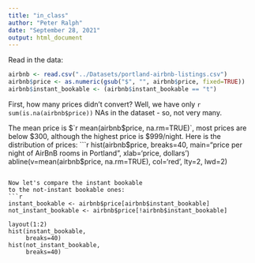 ```yaml
---
title: "in_class"
author: "Peter Ralph"
date: "September 28, 2021"
output: html_document
---
```


Read in the data:
```r
airbnb <- read.csv("../Datasets/portland-airbnb-listings.csv")
airbnb$price <- as.numeric(gsub("$", "", airbnb$price, fixed=TRUE))
airbnb$instant_bookable <- (airbnb$instant_bookable == "t")
```

First, how many prices didn't convert?
Well, we have only `r sum(is.na(airbnb$price))` NAs in the dataset -
so, not very many.

The mean price is $`r mean(airbnb$price, na.rm=TRUE)`,
most prices are below $300,
although the highest price is $999/night.
Here is the distribution of prices:
```r
hist(airbnb$price, breaks=40,
     main="price per night of AirBnB rooms in Portland",
     xlab='price, dollars')
abline(v=mean(airbnb$price, na.rm=TRUE), col='red', lty=2, lwd=2)
```

Now let's compare the instant bookable
to the not-instant bookable ones:
```r
instant_bookable <- airbnb$price[airbnb$instant_bookable]
not_instant_bookable <- airbnb$price[!airbnb$instant_bookable]

layout(1:2)
hist(instant_bookable,
     breaks=40)
hist(not_instant_bookable,
     breaks=40)
```
